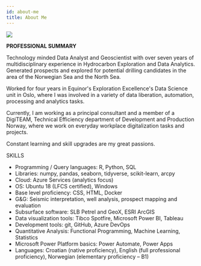 ```yaml
---
id: about-me
title: About Me
---
```


![](./KristijanBakaric.png)

**PROFESSIONAL SUMMARY**

Technology minded Data Analyst and Geoscientist with over seven years of multidisciplinary experience in Hydrocarbon Exploration and Data Analytics. Generated prospects and explored for potential drilling candidates in the area of the Norwegian Sea and the North Sea.

Worked for four years in Equinor's Exploration Excellence's Data Science unit in Oslo, where I was involved in a variety of data liberation, automation, processing and analytics tasks.

Currently, I am working as a principal consultant and a member of a DigiTEAM, Technical Efficiency department of Development and Production Norway, where we work on everyday workplace digitalization tasks and projects.

Constant learning and skill upgrades are my great passions.

SKILLS

- Programming / Query languages: R, Python, SQL
- Libraries: numpy, pandas, seaborn, tidyverse, scikit-learn, arcpy
- Cloud: Azure Services (analytics focus)
- OS: Ubuntu 18 (LFCS certified), Windows
- Base level proficiency: CSS, HTML, Docker
- G&G: Seismic interpretation, well analysis, prospect mapping and evaluation
- Subsurface software: SLB Petrel and GeoX, ESRI ArcGIS
- Data visualization tools: Tibco Spotfire, Microsoft Power BI, Tableau
- Development tools: git, GitHub, Azure DevOps
- Quantitative Analysis: Functional Programming, Machine Learning, Statistics
- Microsoft Power Platform basics: Power Automate, Power Apps
- Languages: Croatian (native proficiency), English (full professional proficiency), Norwegian (elementary proficiency – B1)
